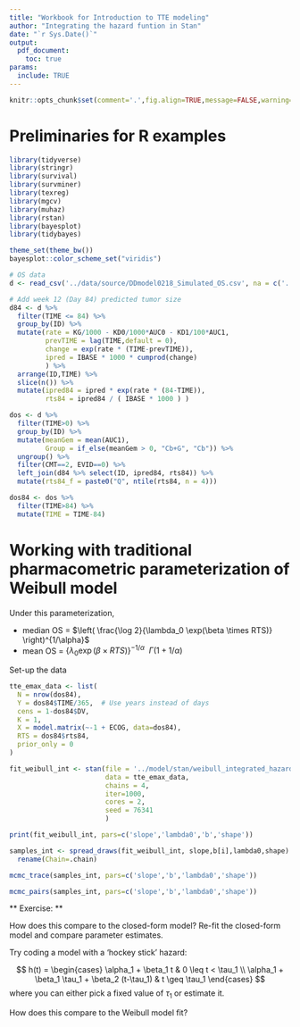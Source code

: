```yaml
---
title: "Workbook for Introduction to TTE modeling"
author: "Integrating the hazard funtion in Stan"
date: "`r Sys.Date()`"
output:
  pdf_document:
    toc: true
params:
  include: TRUE
---
```



```r
knitr::opts_chunk$set(comment='.',fig.align=TRUE,message=FALSE,warning=FALSE)
```


# Preliminaries for R examples

```r
library(tidyverse)
library(stringr)
library(survival)
library(survminer)
library(texreg)
library(mgcv)
library(muhaz)
library(rstan)
library(bayesplot)
library(tidybayes)

theme_set(theme_bw())
bayesplot::color_scheme_set("viridis")

```


```r
# OS data
d <- read_csv('../data/source/DDmodel0218_Simulated_OS.csv', na = c('.','-99'))

# Add week 12 (Day 84) predicted tumor size
d84 <- d %>% 
  filter(TIME <= 84) %>% 
  group_by(ID) %>% 
  mutate(rate = KG/1000 - KD0/1000*AUC0 - KD1/100*AUC1,
         prevTIME = lag(TIME,default = 0),
         change = exp(rate * (TIME-prevTIME)),
         ipred = IBASE * 1000 * cumprod(change)
         ) %>% 
  arrange(ID,TIME) %>% 
  slice(n()) %>% 
  mutate(ipred84 = ipred * exp(rate * (84-TIME)),
         rts84 = ipred84 / ( IBASE * 1000 ) )

dos <- d %>% 
  filter(TIME>0) %>% 
  group_by(ID) %>% 
  mutate(meanGem = mean(AUC1),
         Group = if_else(meanGem > 0, "Cb+G", "Cb")) %>% 
  ungroup() %>% 
  filter(CMT==2, EVID==0) %>% 
  left_join(d84 %>% select(ID, ipred84, rts84)) %>% 
  mutate(rts84_f = paste0("Q", ntile(rts84, n = 4)))

dos84 <- dos %>% 
  filter(TIME>84) %>% 
  mutate(TIME = TIME-84)


```


# Working with traditional pharmacometric parameterization of Weibull model


\begin{align*}
h_i(t) &= h_0(t) \times \exp(\beta \times \text{RTS}_i)  \\
h_0(t) &= \lambda_0 \times \alpha \ \times t^{\alpha-1}\\
\\
H_i(t) &= \lambda_i t^\alpha \\
S_i(t) &= \exp(-\lambda_i t^\alpha)
\end{align*}


Under this parameterization, 

* median OS = $\left( \frac{\log 2}{\lambda_0 \exp(\beta \times RTS)} \right)^{1/\alpha}$
* mean OS = $\left\{ \lambda_0 \exp(\beta \times RTS) \right\}^{-1/\alpha} ~~\Gamma(1 + 1/\alpha)$


Set-up the data

```r
tte_emax_data <- list(
  N = nrow(dos84),
  Y = dos84$TIME/365,  # Use years instead of days
  cens = 1-dos84$DV,
  K = 1,
  X = model.matrix(~-1 + ECOG, data=dos84),
  RTS = dos84$rts84,
  prior_only = 0
)
```



```r
fit_weibull_int <- stan(file = '../model/stan/weibull_integrated_hazard.stan',
                        data = tte_emax_data, 
                        chains = 4,
                        iter=1000,
                        cores = 2,
                        seed = 76341
                        )
```

```r
print(fit_weibull_int, pars=c('slope','lambda0','b','shape'))
```

```r
samples_int <- spread_draws(fit_weibull_int, slope,b[i],lambda0,shape) %>% 
  rename(Chain=.chain)
```

```r
mcmc_trace(samples_int, pars=c('slope','b','lambda0','shape'))
```

```r
mcmc_pairs(samples_int, pars=c('slope','b','lambda0','shape'))
```

** Exercise: **

How does this compare to the closed-form model?  Re-fit the closed-form model and compare parameter estimates.

Try coding a model with a 'hockey stick' hazard:

$$
h(t) = \begin{cases} \alpha_1 + \beta_1 t & 0 \leq t < \tau_1 \\
                     \alpha_1 + \beta_1 \tau_1 + \beta_2 (t-\tau_1) & t \geq \tau_1
\end{cases}
$$
where you can either pick a fixed value of $\tau_1$ or estimate it.

How does this compare to the Weibull model fit?


